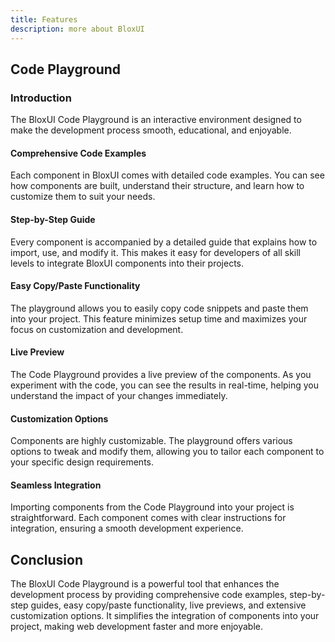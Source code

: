 ```yaml
---
title: Features
description: more about BloxUI
---
```


## Code Playground

### Introduction

The BloxUI Code Playground is an interactive environment designed to make the development process smooth, educational, and enjoyable.

#### Comprehensive Code Examples
Each component in BloxUI comes with detailed code examples. You can see how components are built, understand their structure, and learn how to customize them to suit your needs.

#### Step-by-Step Guide
Every component is accompanied by a detailed guide that explains how to import, use, and modify it. This makes it easy for developers of all skill levels to integrate BloxUI components into their projects.

#### Easy Copy/Paste Functionality
The playground allows you to easily copy code snippets and paste them into your project. This feature minimizes setup time and maximizes your focus on customization and development.

#### Live Preview
The Code Playground provides a live preview of the components. As you experiment with the code, you can see the results in real-time, helping you understand the impact of your changes immediately.

#### Customization Options
Components are highly customizable. The playground offers various options to tweak and modify them, allowing you to tailor each component to your specific design requirements.

#### Seamless Integration
Importing components from the Code Playground into your project is straightforward. Each component comes with clear instructions for integration, ensuring a smooth development experience.

## Conclusion

The BloxUI Code Playground is a powerful tool that enhances the development process by providing comprehensive code examples, step-by-step guides, easy copy/paste functionality, live previews, and extensive customization options. It simplifies the integration of components into your project, making web development faster and more enjoyable.